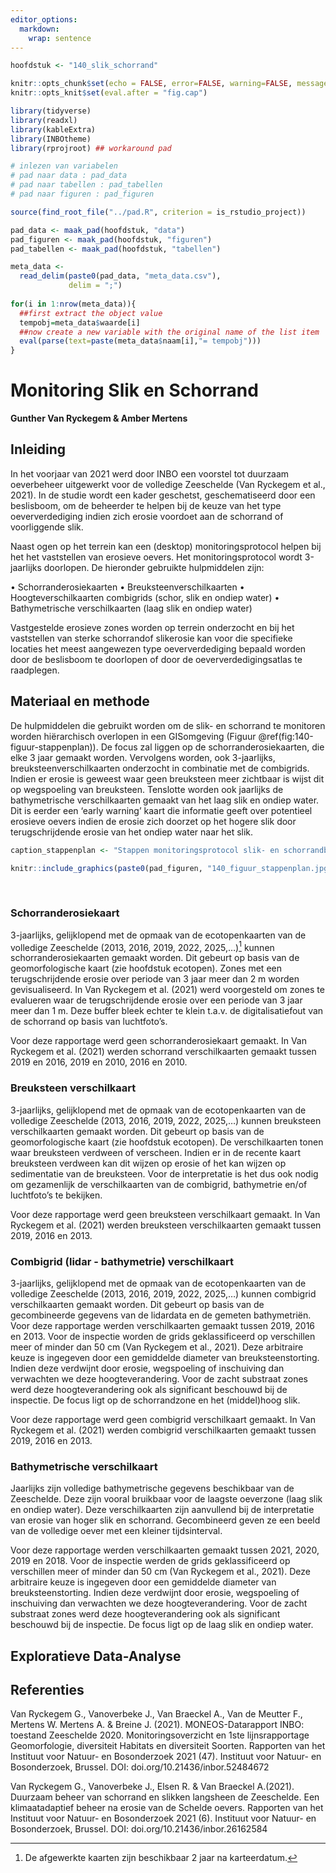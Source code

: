 ```yaml
---
editor_options: 
  markdown: 
    wrap: sentence
---
```


```r

hoofdstuk <- "140_slik_schorrand"

```


```r

knitr::opts_chunk$set(echo = FALSE, error=FALSE, warning=FALSE, message=FALSE, cache=FALSE)
knitr::opts_knit$set(eval.after = "fig.cap")

```


```r

library(tidyverse)
library(readxl)
library(kableExtra)
library(INBOtheme)
library(rprojroot) ## workaround pad

```


```r

# inlezen van variabelen
# pad naar data : pad_data
# pad naar tabellen : pad_tabellen
# pad naar figuren : pad_figuren

source(find_root_file("../pad.R", criterion = is_rstudio_project))

pad_data <- maak_pad(hoofdstuk, "data")
pad_figuren <- maak_pad(hoofdstuk, "figuren")
pad_tabellen <- maak_pad(hoofdstuk, "tabellen")

```


```r

meta_data <- 
  read_delim(paste0(pad_data, "meta_data.csv"),
             delim = ";")
  
for(i in 1:nrow(meta_data)){
  ##first extract the object value
  tempobj=meta_data$waarde[i]
  ##now create a new variable with the original name of the list item
  eval(parse(text=paste(meta_data$naam[i],"= tempobj")))
}

```



# Monitoring Slik en Schorrand


__Gunther Van Ryckegem & Amber Mertens__


## Inleiding

In het voorjaar van 2021 werd door INBO een voorstel tot duurzaam oeverbeheer uitgewerkt voor de volledige Zeeschelde (Van Ryckegem et al., 2021). In de studie wordt een kader geschetst, geschematiseerd door een beslisboom, om de beheerder te helpen bij de keuze van het type oeververdediging indien zich erosie voordoet aan de schorrand of voorliggende slik.

Naast ogen op het terrein kan een (desktop) monitoringsprotocol helpen bij het het vaststellen van erosieve oevers. Het monitoringsprotocol wordt 3-jaarlijks doorlopen. De hieronder gebruikte hulpmiddelen zijn:

• Schorranderosiekaarten
• Breuksteenverschilkaarten
• Hoogteverschilkaarten combigrids (schor, slik en ondiep water)
• Bathymetrische verschilkaarten (laag slik en ondiep water)

Vastgestelde erosieve zones worden op terrein onderzocht en bij het vaststellen van sterke schorrandof slikerosie kan voor die specifieke locaties het meest aangewezen type oeververdediging bepaald worden door de beslisboom te doorlopen of door de oeververdedigingsatlas te raadplegen.


## Materiaal en methode

De hulpmiddelen die gebruikt worden om de slik- en schorrand te monitoren worden hiërarchisch overlopen in een GISomgeving (Figuur \@ref(fig:140-figuur-stappenplan)). De focus zal liggen op de schorranderosiekaarten, die elke 3 jaar gemaakt worden. Vervolgens worden, ook 3-jaarlijks, breuksteenverschilkaarten onderzocht in combinatie met de combigrids. Indien er erosie is geweest waar geen breuksteen meer zichtbaar is wijst dit op wegspoeling van breuksteen. Tenslotte worden ook jaarlijks de bathymetrische verschilkaarten gemaakt van het laag slik en ondiep water. Dit is eerder een ‘early warning’ kaart die informatie geeft over potentieel erosieve oevers indien de erosie zich doorzet op het hogere slik door terugschrijdende erosie van het ondiep water naar het slik.


```r

caption_stappenplan <- "Stappen monitoringsprotocol slik- en schorrandbeheer"

knitr::include_graphics(paste0(pad_figuren, "140_figuur_stappenplan.jpg"))

```

<br/>

### Schorranderosiekaart

3-jaarlijks, gelijklopend met de opmaak van de ecotopenkaarten van de volledige Zeeschelde (2013, 2016, 2019, 2022, 2025,…)[^voetnoot-140-1] kunnen schorranderosiekaarten gemaakt worden. Dit gebeurt op basis van de geomorfologische kaart (zie hoofdstuk ecotopen). Zones met een terugschrijdende erosie over periode van 3 jaar meer dan 2 m worden gevisualiseerd. In Van Ryckegem et al. (2021) werd voorgesteld om zones te evalueren waar de terugschrijdende erosie over een periode van 3 jaar meer dan 1 m. Deze buffer bleek echter te klein t.a.v. de digitalisatiefout van de schorrand op basis van luchtfoto’s. 

Voor deze rapportage werd geen schorranderosiekaart gemaakt. In Van Ryckegem et al. (2021) werden schorrand verschilkaarten gemaakt tussen 2019 en 2016, 2019 en 2010, 2016 en 2010.

[^voetnoot-140-1]: De afgewerkte kaarten zijn beschikbaar 2 jaar na karteerdatum.

### Breuksteen verschilkaart

3-jaarlijks, gelijklopend met de opmaak van de ecotopenkaarten van de volledige Zeeschelde (2013, 2016, 2019, 2022, 2025,…) kunnen breuksteen verschilkaarten gemaakt worden. Dit gebeurt op basis van de geomorfologische kaart (zie hoofdstuk ecotopen). De verschilkaarten tonen waar breuksteen verdween of verscheen. Indien er in de recente kaart breuksteen verdween kan dit wijzen op erosie of het kan wijzen op sedimentatie van de breuksteen. Voor de interpretatie is het dus ook nodig om gezamenlijk de verschilkaarten van de combigrid, bathymetrie en/of luchtfoto’s te bekijken. 

Voor deze rapportage werd geen breuksteen verschilkaart gemaakt. In Van Ryckegem et al. (2021) werden breuksteen verschilkaarten gemaakt tussen 2019, 2016 en 2013.

### Combigrid (lidar - bathymetrie) verschilkaart
3-jaarlijks, gelijklopend met de opmaak van de ecotopenkaarten van de volledige Zeeschelde (2013, 2016, 2019, 2022, 2025,…) kunnen combigrid verschilkaarten gemaakt worden. Dit gebeurt op basis van de gecombineerde gegevens van de lidardata en de gemeten bathymetriën. Voor deze rapportage werden verschilkaarten gemaakt tussen 2019, 2016 en 2013. Voor de inspectie worden de grids geklassificeerd op verschillen meer of minder dan 50 cm (Van Ryckegem et al., 2021). Deze arbitraire keuze is ingegeven door een gemiddelde diameter van breuksteenstorting. Indien deze verdwijnt door erosie, wegspoeling of inschuiving dan verwachten we deze hoogteverandering. Voor de zacht substraat zones werd deze hoogteverandering ook als significant beschouwd bij de inspectie. De focus ligt op de schorrandzone en het (middel)hoog slik.

Voor deze rapportage werd geen combigrid verschilkaart gemaakt. In Van Ryckegem et al. (2021) werden combigrid verschilkaarten gemaakt tussen 2019, 2016 en 2013.

### Bathymetrische verschilkaart

Jaarlijks zijn volledige bathymetrische gegevens beschikbaar van de Zeeschelde. Deze zijn vooral bruikbaar voor de laagste oeverzone (laag slik en ondiep water). Deze verschilkaarten zijn aanvullend bij de interpretatie van erosie van hoger slik en schorrand. Gecombineerd geven ze een beeld van de volledige oever met een kleiner tijdsinterval.

Voor deze rapportage werden verschilkaarten gemaakt tussen 2021, 2020, 2019 en 2018. Voor de inspectie werden de grids geklassificeerd op verschillen meer of minder dan 50 cm (Van Ryckegem et al., 2021). Deze arbitraire keuze is ingegeven door een gemiddelde diameter van breuksteenstorting. Indien deze verdwijnt door erosie, wegspoeling of inschuiving dan verwachten we deze hoogteverandering. Voor de zacht substraat zones werd deze hoogteverandering ook als significant beschouwd bij de inspectie. De focus ligt op de laag slik en ondiep water.


## Exploratieve Data-Analyse



## Referenties

Van Ryckegem G., Vanoverbeke J., Van Braeckel A., Van de Meutter F., Mertens W. Mertens A. & Breine J. (2021). MONEOS-Datarapport INBO: toestand Zeeschelde 2020. Monitoringsoverzicht en 1ste lijnsrapportage Geomorfologie, diversiteit Habitats en diversiteit Soorten. Rapporten van het Instituut voor Natuur- en Bosonderzoek 2021 (47). Instituut voor Natuur- en Bosonderzoek, Brussel. DOI: doi.org/10.21436/inbor.52484672

Van Ryckegem G., Vanoverbeke J., Elsen R. & Van Braeckel A.(2021). Duurzaam beheer van schorrand en slikken langsheen de Zeeschelde. Een klimaatadaptief beheer na erosie van de Schelde oevers. Rapporten van het Instituut voor Natuur- en Bosonderzoek 2021 (6). Instituut voor Natuur- en Bosonderzoek, Brussel. DOI: doi.org/10.21436/inbor.26162584





